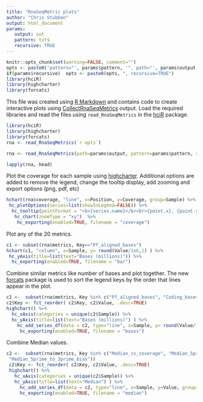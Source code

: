 ```yaml
---
title: "RnaSeqMetric plots"
author: "Chris Stubben"
output: html_document
params:
   output: out
   pattern: txt$
   recursive: TRUE
---
```


```r
knitr::opts_chunk$set(warning=FALSE, comment="")
opts <- paste0('pattern="', params$pattern, '", path="', params$output, '"')
if(params$recursive)  opts <- paste0(opts, ", recursive=TRUE")
library(hciR)
library(highcharter)
library(forcats)
```

This file was created using [R Markdown] and contains code to create interactive plots using [CollectRnaSeqMetrics] output.
Load the required libraries and read the files using `read_RnaSeqMetrics` in
the [hciR] package.

```r
library(hciR)
library(highcharter)
library(forcats)
rna <- read_RnaSeqMetrics(`r opts`)
```

```r
rna <- read_RnaSeqMetrics(path=params$output, pattern=params$pattern, recursive=params$recursive)
```

```r
lapply(rna, head)
```

Plot the coverage for each sample using [highcharter].  Additional options are added to remove the legend,
change the tooltip display, add zooming and export options (png, pdf, etc)

```r
hchart(rna$coverage, "line", x=Position, y=Coverage, group=Sample) %>%
 hc_plotOptions(series=list(showInLegend=FALSE)) %>%
  hc_tooltip(pointFormat = "<b>{series.name}</b><br>{point.x}, {point.y:.3f}", headerFormat="") %>%
   hc_chart(zoomType = "xy")  %>%
    hc_exporting(enabled=TRUE, filename = "coverage")
```

Plot any of the 20 metrics.

```r
c1 <- subset(rna$metrics, Key=="Pf_aligned_bases")
hchart(c1, "column", x=Sample, y= round(Value/1e6,1) ) %>%
 hc_yAxis(title=list(text="Bases (millions)")) %>%
  hc_exporting(enabled=TRUE, filename = "bar")

```

Combine similar metrics like number of bases and plot together.   The new [forcats] package is used
to sort the legend keys by the order that lines appear in the plot.


```r
c2 <-  subset(rna$metrics, Key %in% c("Pf_aligned_bases", "Coding_bases", "Utr_bases", "Intronic_bases")  )
c2$Key <- fct_reorder( c2$Key, c2$Value, .desc=TRUE)
highchart() %>%
  hc_xAxis(categories = unique(c2$Sample)) %>%
  hc_yAxis(title=list(text="Bases (millions)") ) %>%
    hc_add_series_df(data = c2, type="line", x=Sample, y= round(Value/1e6, 1), group=Key)  %>%
     hc_exporting(enabled=TRUE, filename = "bases")

```

Combine Median values.

```r
c2 <-  subset(rna$metrics, Key %in% c("Median_cv_coverage", "Median_5prime_bias", "Median_3prime_bias",
 "Median_5prime_to_3prime_bias"))
 c2$Key <- fct_reorder( c2$Key, c2$Value, .desc=TRUE)
 highchart() %>%
   hc_xAxis(categories = unique(c2$Sample)) %>%
   hc_yAxis(title=list(text="Median") ) %>%
     hc_add_series_df(data = c2, type="line", x=Sample, y=Value, group=Key)  %>%
     hc_exporting(enabled=TRUE, filename = "median")
```

<br>

[forcats]: https://blog.rstudio.org/2016/08/31/forcats-0-1-0
[highcharter]: http://jkunst.com/highcharter/index.html
[hciR]: https://github.com/HuntsmanCancerInstitute/hciR
[R Markdown]: http://rmarkdown.rstudio.com
[CollectRnaSeqMetrics]: https://broadinstitute.github.io/picard/command-line-overview.html#CollectRnaSeqMetrics
